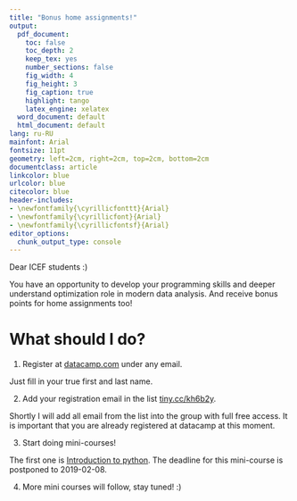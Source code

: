 ```yaml
---
title: "Bonus home assignments!"
output:
  pdf_document:
    toc: false
    toc_depth: 2
    keep_tex: yes
    number_sections: false
    fig_width: 4
    fig_height: 3
    fig_caption: true
    highlight: tango
    latex_engine: xelatex
  word_document: default
  html_document: default
lang: ru-RU
mainfont: Arial
fontsize: 11pt
geometry: left=2cm, right=2cm, top=2cm, bottom=2cm
documentclass: article
linkcolor: blue
urlcolor: blue
citecolor: blue
header-includes:
- \newfontfamily{\cyrillicfonttt}{Arial}
- \newfontfamily{\cyrillicfont}{Arial}
- \newfontfamily{\cyrillicfontsf}{Arial}
editor_options:
  chunk_output_type: console
---
```



Dear ICEF students :) 

You have an opportunity to develop your programming skills and deeper understand optimization role in modern data analysis. 
And receive bonus points for home assignments too!

# What should I do?

1. Register at [datacamp.com](https://datacamp.com) under any email. 

Just fill in your true first and last name.

2. Add your registration email in the list [tiny.cc/kh6b2y](https://tiny.cc/kh6b2y). 

Shortly I will add all email from the list into the group with full free access. 
It is important that you are already registered at datacamp at this moment.

3. Start doing mini-courses!

The first one is [Introduction to python](https://www.datacamp.com/courses/intro-to-python-for-data-science).
The deadline for this mini-course is postponed to 2019-02-08.

4. More mini courses will follow, stay tuned! :)







